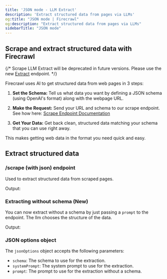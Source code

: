 ```yaml
---
title: 'JSON mode - LLM Extract'
description: 'Extract structured data from pages via LLMs'
og:title: "JSON mode | Firecrawl"
og:description: "Extract structured data from pages via LLMs"
sidebarTitle: "JSON mode"
---
```




## Scrape and extract structured data with Firecrawl

{/* <Warning>Scrape LLM Extract will be deprecated in future versions. Please use the new [Extract](/features/extract) endpoint.</Warning> */}

Firecrawl uses AI to get structured data from web pages in 3 steps:

1. **Set the Schema:**
   Tell us what data you want by defining a JSON schema (using OpenAI's format) along with the webpage URL.

2. **Make the Request:**
   Send your URL and schema to our scrape endpoint. See how here:
   [Scrape Endpoint Documentation](https://docs.firecrawl.dev/api-reference/endpoint/scrape)

3. **Get Your Data:**
   Get back clean, structured data matching your schema that you can use right away.

This makes getting web data in the format you need quick and easy.

## Extract structured data

### /scrape (with json) endpoint

Used to extract structured data from scraped pages.

<CodeGroup>

<ExtractPython />
<ExtractNode />
<ExtractCURL />

</CodeGroup>

Output:

<ExtractOutput />

### Extracting without schema (New)

You can now extract without a schema by just passing a `prompt` to the endpoint. The llm chooses the structure of the data.

<CodeGroup>

<ExtractNoSchemaCURL />

</CodeGroup>

Output:

<ExtractNoSchemaOutput />

### JSON options object

The `jsonOptions` object accepts the following parameters:

- `schema`: The schema to use for the extraction.
- `systemPrompt`: The system prompt to use for the extraction.
- `prompt`: The prompt to use for the extraction without a schema.
